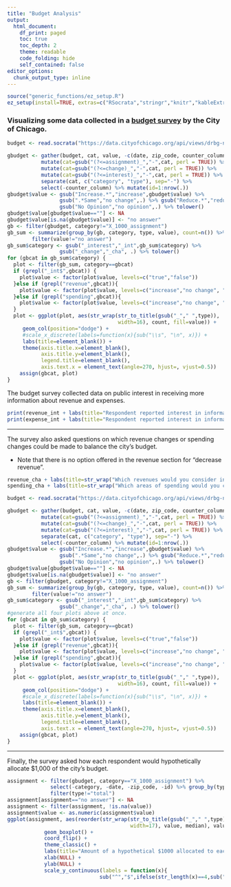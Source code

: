 ```yaml
---
title: "Budget Analysis"
output:
  html_document:
    df_print: paged
    toc: true
    toc_depth: 2
    theme: readable
    code_folding: hide
    self_contained: false
editor_options:
  chunk_output_type: inline
---
```

```r
source("generic_functions/ez_setup.R")
ez_setup(install=TRUE, extras=c("RSocrata","stringr","knitr","kableExtra"))
```
### Visualizing some data collected in a [budget survey](https://data.cityofchicago.org/Administration-Finance/Budget-Survey-2020/drbg-ny73) by the City of Chicago.
```r
budget <- read.socrata("https://data.cityofchicago.org/api/views/drbg-ny73/rows.csv?accessType=DOWNLOAD", "ykQDb7IDvb4jrHDEx6hk7f8uF")

gbudget <- gather(budget, cat, value, -c(date, zip_code, counter_column)) %>% 
           mutate(cat=gsub("(?<=assignment)_","-",cat, perl = TRUE)) %>% 
           mutate(cat=gsub("(?<=change)_","-",cat, perl = TRUE)) %>% 
           mutate(cat=gsub("(?<=interest)_","-",cat, perl = TRUE)) %>% 
           separate(cat, c("category", "type"), sep="-") %>% 
           select(-counter_column) %>% mutate(id=1:nrow(.))
gbudget$value <- gsub("Increase.*","increase",gbudget$value) %>% 
                 gsub(".*Same","no change",.) %>% gsub("Reduce.*","reduce",.) %>% 
                 gsub("No Opinion","no opinion",.) %>% tolower()
gbudget$value[gbudget$value==""] <- NA
gbudget$value[is.na(gbudget$value)] <- "no answer"
gb <- filter(gbudget, category!="X_1000_assignment")
gb_sum <- summarize(group_by(gb, category, type, value), count=n()) %>% 
        filter(value!="no answer")
gb_sum$category <- gsub("_interest","_int",gb_sum$category) %>% 
                 gsub("_change","_cha", .) %>% tolower()
for (gbcat in gb_sum$category) {
  plot <- filter(gb_sum, category==gbcat)
  if (grepl("_int$",gbcat)) {
    plot$value <- factor(plot$value, levels=c("true","false"))
  }else if (grepl("revenue",gbcat)){
    plot$value <- factor(plot$value, levels=c("increase","no change", "no opinion"))
  }else if (grepl("spending",gbcat)){
    plot$value <- factor(plot$value, levels=c("increase","no change", "reduce"))
  }
  plot <- ggplot(plot, aes(str_wrap(str_to_title(gsub("_"," ",type)),
                                    width=16), count, fill=value)) +
     geom_col(position="dodge") +
     #scale_x_discrete(labels=function(x){sub("\\s", "\n", x)}) +
     labs(title=element_blank()) +
     theme(axis.title.x=element_blank(),
           axis.title.y=element_blank(),
           legend.title=element_blank(),
           axis.text.x = element_text(angle=270, hjust=, vjust=0.5))
    assign(gbcat, plot)
}
```

The budget survey collected data on public interest in receiving more information about revenue and expenses.

```r
print(revenue_int + labs(title="Respondent reported interest in information on a source of revenue"))
print(expense_int + labs(title="Respondent reported interest in information on a type of expenditure"))
```

***
The survey also asked questions on which revenue changes or spending changes could be made to balance the city's budget. 

* Note that there is no option offered in the revenue section for "decrease revenue".

```r
revenue_cha + labs(title=str_wrap("Which revenues would you consider increasing or keeping the same in order to balance the City’s budget?", width=60))
spending_cha + labs(title=str_wrap("Which areas of spending would you consider reducing, increasing or remaining the same in order to balance the City’s budget?", width=70))
```

```r
budget <- read.socrata("https://data.cityofchicago.org/api/views/drbg-ny73/rows.csv?accessType=DOWNLOAD", "ykQDb7IDvb4jrHDEx6hk7f8uF")

gbudget <- gather(budget, cat, value, -c(date, zip_code, counter_column)) %>% 
           mutate(cat=gsub("(?<=assignment)_","-",cat, perl = TRUE)) %>% 
           mutate(cat=gsub("(?<=change)_","-",cat, perl = TRUE)) %>% 
           mutate(cat=gsub("(?<=interest)_","-",cat, perl = TRUE)) %>% 
           separate(cat, c("category", "type"), sep="-") %>% 
           select(-counter_column) %>% mutate(id=1:nrow(.))
gbudget$value <- gsub("Increase.*","increase",gbudget$value) %>% 
                 gsub(".*Same","no change",.) %>% gsub("Reduce.*","reduce",.) %>% 
                 gsub("No Opinion","no opinion",.) %>% tolower()
gbudget$value[gbudget$value==""] <- NA
gbudget$value[is.na(gbudget$value)] <- "no answer"
gb <- filter(gbudget, category!="X_1000_assignment")
gb_sum <- summarize(group_by(gb, category, type, value), count=n()) %>% 
        filter(value!="no answer")
gb_sum$category <- gsub("_interest","_int",gb_sum$category) %>% 
                 gsub("_change","_cha", .) %>% tolower()
#generate all four plots above at once.
for (gbcat in gb_sum$category) {
  plot <- filter(gb_sum, category==gbcat)
  if (grepl("_int$",gbcat)) {
    plot$value <- factor(plot$value, levels=c("true","false"))
  }else if (grepl("revenue",gbcat)){
    plot$value <- factor(plot$value, levels=c("increase","no change", "no opinion"))
  }else if (grepl("spending",gbcat)){
    plot$value <- factor(plot$value, levels=c("increase","no change", "reduce"))
  }
  plot <- ggplot(plot, aes(str_wrap(str_to_title(gsub("_"," ",type)),
                                    width=16), count, fill=value)) +
     geom_col(position="dodge") +
     #scale_x_discrete(labels=function(x){sub("\\s", "\n", x)}) +
     labs(title=element_blank()) +
     theme(axis.title.x=element_blank(),
           axis.title.y=element_blank(),
           legend.title=element_blank(),
           axis.text.x = element_text(angle=270, hjust=, vjust=0.5))
    assign(gbcat, plot)
}
```

***
Finally, the survey asked how each respondent would hypothetically allocate $1,000 of the city's budget.

```r
assignment <- filter(gbudget, category=="X_1000_assignment") %>% 
              select(-category, -date, -zip_code, -id) %>% group_by(type) %>% 
              filter(type!="total")
assignment[assignment=="no answer"] <- NA
assignment <- filter(assignment, !is.na(value))
assignment$value <- as.numeric(assignment$value)
ggplot(assignment, aes(reorder(str_wrap(str_to_title(gsub("_"," ",type)), 
                                        width=17), value, median), value)) +
            geom_boxplot() +
            coord_flip() +
            theme_classic() +
            labs(title="Amount of a hypothetical $1000 allocated to each area.") +
            xlab(NULL) +
            ylab(NULL) +
            scale_y_continuous(labels = function(x){
                              sub("^","$",ifelse(str_length(x)==4,sub("(^\\d)","\\1,",x),x))})
```
